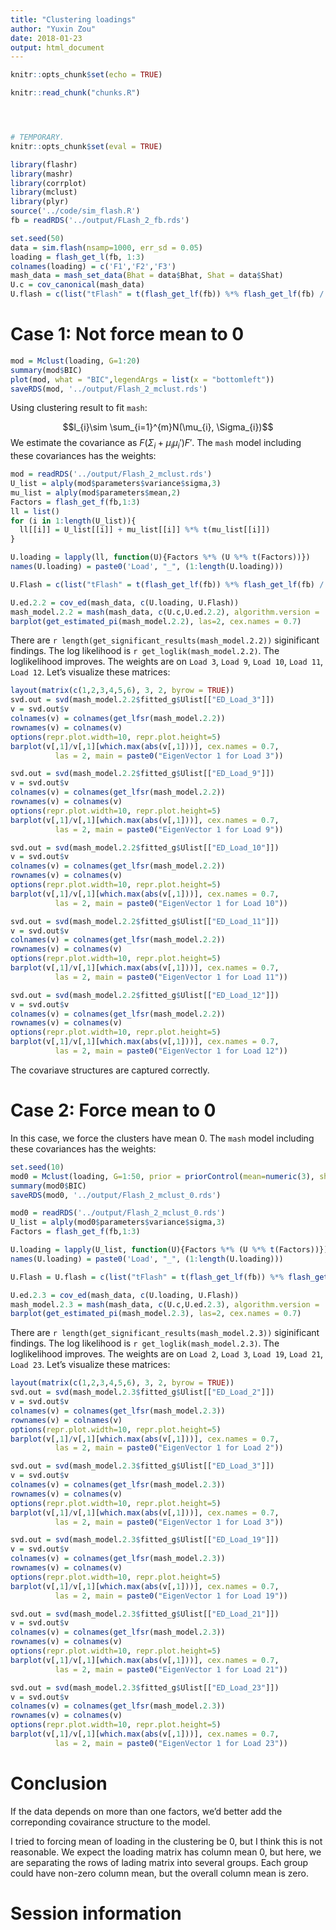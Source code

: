 ```yaml
---
title: "Clustering loadings"
author: "Yuxin Zou"
date: 2018-01-23
output: html_document
---
```


```r
knitr::opts_chunk$set(echo = TRUE)
```

```r
knitr::read_chunk("chunks.R")
```

<!-- Update knitr chunk options -->
```r
```

<!-- Insert the date the file was last updated -->
```r
```

<!-- Insert the R version (Git commit SHA1) if Git repository exists and R
 package git2r is installed -->
```r
```

```r
# TEMPORARY.
knitr::opts_chunk$set(eval = TRUE)
```


```r
library(flashr)
library(mashr)
library(corrplot)
library(mclust)
library(plyr)
source('../code/sim_flash.R')
fb = readRDS('../output/FLash_2_fb.rds')
```

```r
set.seed(50)
data = sim.flash(nsamp=1000, err_sd = 0.05)
loading = flash_get_l(fb, 1:3)
colnames(loading) = c('F1','F2','F3')
mash_data = mash_set_data(Bhat = data$Bhat, Shat = data$Shat)
U.c = cov_canonical(mash_data)
U.flash = c(list("tFlash" = t(flash_get_lf(fb)) %*% flash_get_lf(fb) / nrow(mash_data$Bhat)))
```

# Case 1: Not force mean to 0

```r
mod = Mclust(loading, G=1:20)
summary(mod$BIC)
plot(mod, what = "BIC",legendArgs = list(x = "bottomleft"))
saveRDS(mod, '../output/Flash_2_mclust.rds')
```

Using clustering result to fit `mash`:

$$l_{i}\sim \sum_{i=1}^{m}N(\mu_{i}, \Sigma_{i})$$
We estimate the covariance as $F(\Sigma_i + \mu_{i}\mu_{i}')F'$. The `mash` model including these covariances has the weights:

```r
mod = readRDS('../output/Flash_2_mclust.rds')
U_list = alply(mod$parameters$variance$sigma,3)
mu_list = alply(mod$parameters$mean,2)
Factors = flash_get_f(fb,1:3)
ll = list()
for (i in 1:length(U_list)){
  ll[[i]] = U_list[[i]] + mu_list[[i]] %*% t(mu_list[[i]])
}

U.loading = lapply(ll, function(U){Factors %*% (U %*% t(Factors))})
names(U.loading) = paste0('Load', "_", (1:length(U.loading)))

U.Flash = c(list("tFlash" = t(flash_get_lf(fb)) %*% flash_get_lf(fb) / nrow(mash_data$Bhat)))

U.ed.2.2 = cov_ed(mash_data, c(U.loading, U.Flash))
mash_model.2.2 = mash(mash_data, c(U.c,U.ed.2.2), algorithm.version = 'R', verbose = FALSE)
barplot(get_estimated_pi(mash_model.2.2), las=2, cex.names = 0.7)
```

There are `r length(get_significant_results(mash_model.2.2))` siginificant findings. The log likelihood is `r get_loglik(mash_model.2.2)`. The loglikelihood improves. The weights are on `Load 3`, `Load 9`, `Load 10`, `Load 11`, `Load 12`. Let's visualize these matrices:

```r
layout(matrix(c(1,2,3,4,5,6), 3, 2, byrow = TRUE))
svd.out = svd(mash_model.2.2$fitted_g$Ulist[["ED_Load_3"]])
v = svd.out$v
colnames(v) = colnames(get_lfsr(mash_model.2.2))
rownames(v) = colnames(v)
options(repr.plot.width=10, repr.plot.height=5)
barplot(v[,1]/v[,1][which.max(abs(v[,1]))], cex.names = 0.7,
          las = 2, main = paste0("EigenVector 1 for Load 3"))

svd.out = svd(mash_model.2.2$fitted_g$Ulist[["ED_Load_9"]])
v = svd.out$v
colnames(v) = colnames(get_lfsr(mash_model.2.2))
rownames(v) = colnames(v)
options(repr.plot.width=10, repr.plot.height=5)
barplot(v[,1]/v[,1][which.max(abs(v[,1]))], cex.names = 0.7,
          las = 2, main = paste0("EigenVector 1 for Load 9"))

svd.out = svd(mash_model.2.2$fitted_g$Ulist[["ED_Load_10"]])
v = svd.out$v
colnames(v) = colnames(get_lfsr(mash_model.2.2))
rownames(v) = colnames(v)
options(repr.plot.width=10, repr.plot.height=5)
barplot(v[,1]/v[,1][which.max(abs(v[,1]))], cex.names = 0.7,
          las = 2, main = paste0("EigenVector 1 for Load 10"))

svd.out = svd(mash_model.2.2$fitted_g$Ulist[["ED_Load_11"]])
v = svd.out$v
colnames(v) = colnames(get_lfsr(mash_model.2.2))
rownames(v) = colnames(v)
options(repr.plot.width=10, repr.plot.height=5)
barplot(v[,1]/v[,1][which.max(abs(v[,1]))], cex.names = 0.7,
          las = 2, main = paste0("EigenVector 1 for Load 11"))

svd.out = svd(mash_model.2.2$fitted_g$Ulist[["ED_Load_12"]])
v = svd.out$v
colnames(v) = colnames(get_lfsr(mash_model.2.2))
rownames(v) = colnames(v)
options(repr.plot.width=10, repr.plot.height=5)
barplot(v[,1]/v[,1][which.max(abs(v[,1]))], cex.names = 0.7,
          las = 2, main = paste0("EigenVector 1 for Load 12"))
```

The covariave structures are captured correctly.

# Case 2: Force mean to 0

In this case, we force the clusters have mean 0. The `mash` model including these covariances has the weights:

```r
set.seed(10)
mod0 = Mclust(loading, G=1:50, prior = priorControl(mean=numeric(3), shrinkage = 10^(10)))
summary(mod0$BIC)
saveRDS(mod0, '../output/Flash_2_mclust_0.rds')
```

```r
mod0 = readRDS('../output/Flash_2_mclust_0.rds')
U_list = alply(mod0$parameters$variance$sigma,3)
Factors = flash_get_f(fb,1:3)

U.loading = lapply(U_list, function(U){Factors %*% (U %*% t(Factors))})
names(U.loading) = paste0('Load', "_", (1:length(U.loading)))

U.Flash = U.flash = c(list("tFlash" = t(flash_get_lf(fb)) %*% flash_get_lf(fb) / nrow(mash_data$Bhat)))

U.ed.2.3 = cov_ed(mash_data, c(U.loading, U.Flash))
mash_model.2.3 = mash(mash_data, c(U.c,U.ed.2.3), algorithm.version = 'R', verbose = FALSE)
barplot(get_estimated_pi(mash_model.2.3), las=2, cex.names = 0.7)
```
There are `r length(get_significant_results(mash_model.2.3))` siginificant findings. The log likelihood is `r get_loglik(mash_model.2.3)`. The loglikelihood improves. The weights are on `Load 2`, `Load 3`, `Load 19`, `Load 21`, `Load 23`. Let's visualize these matrices:

```r
layout(matrix(c(1,2,3,4,5,6), 3, 2, byrow = TRUE))
svd.out = svd(mash_model.2.3$fitted_g$Ulist[["ED_Load_2"]])
v = svd.out$v
colnames(v) = colnames(get_lfsr(mash_model.2.3))
rownames(v) = colnames(v)
options(repr.plot.width=10, repr.plot.height=5)
barplot(v[,1]/v[,1][which.max(abs(v[,1]))], cex.names = 0.7,
          las = 2, main = paste0("EigenVector 1 for Load 2"))

svd.out = svd(mash_model.2.3$fitted_g$Ulist[["ED_Load_3"]])
v = svd.out$v
colnames(v) = colnames(get_lfsr(mash_model.2.3))
rownames(v) = colnames(v)
options(repr.plot.width=10, repr.plot.height=5)
barplot(v[,1]/v[,1][which.max(abs(v[,1]))], cex.names = 0.7,
          las = 2, main = paste0("EigenVector 1 for Load 3"))

svd.out = svd(mash_model.2.3$fitted_g$Ulist[["ED_Load_19"]])
v = svd.out$v
colnames(v) = colnames(get_lfsr(mash_model.2.3))
rownames(v) = colnames(v)
options(repr.plot.width=10, repr.plot.height=5)
barplot(v[,1]/v[,1][which.max(abs(v[,1]))], cex.names = 0.7,
          las = 2, main = paste0("EigenVector 1 for Load 19"))

svd.out = svd(mash_model.2.3$fitted_g$Ulist[["ED_Load_21"]])
v = svd.out$v
colnames(v) = colnames(get_lfsr(mash_model.2.3))
rownames(v) = colnames(v)
options(repr.plot.width=10, repr.plot.height=5)
barplot(v[,1]/v[,1][which.max(abs(v[,1]))], cex.names = 0.7,
          las = 2, main = paste0("EigenVector 1 for Load 21"))

svd.out = svd(mash_model.2.3$fitted_g$Ulist[["ED_Load_23"]])
v = svd.out$v
colnames(v) = colnames(get_lfsr(mash_model.2.3))
rownames(v) = colnames(v)
options(repr.plot.width=10, repr.plot.height=5)
barplot(v[,1]/v[,1][which.max(abs(v[,1]))], cex.names = 0.7,
          las = 2, main = paste0("EigenVector 1 for Load 23"))
```

# Conclusion

If the data depends on more than one factors, we'd better add the correponding covairance structure to the model.

I tried to forcing mean of loading in the clustering be 0, but I think this is not reasonable. We expect the loading matrix has column mean 0, but here, we are separating the rows of lading matrix into several groups. Each group could have non-zero column mean, but the overall column mean is zero.


# Session information

<!-- Insert the session information into the document -->
```r
```

